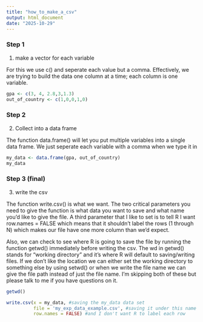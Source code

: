 ```yaml
---
title: "how_to_make_a_csv"
output: html_document
date: "2025-10-29"
---
```



### Step 1

1) make a vector for each variable

For this we use c() and seperate each value but a comma. Effectively, we are trying to build the data one column at a time; each column is one variable.

```r
gpa <- c(3, 4, 2.8,3,1.3)
out_of_country <- c(1,0,0,1,0)
```

### Step 2

2) Collect into a data frame

The function data.frame() will let you put multiple variables into a single data frame. We just seperate each variable with a comma when we type it in

```r
my_data <- data.frame(gpa, out_of_country)
my_data
```


### Step 3 (final)

3) write the csv

The function write.csv() is what we want. The two critical parameters you need to give the function is what data you want to save and what name you'd like to give the file. A third parameter that I like to set is to tell R I want row.names = FALSE which means that it shouldn't label the rows (1 through N) which makes our file have one more column than we'd expect.

Also, we can check to see where R is going to save the file by running the function getwd() immediately before writing the csv. The wd in getwd() stands for "working directory" and it's where R will default to saving/writing files. If we don't like the location we can either set the working directory to something else by using setwd() or when we write the file name we can give the file path instead of just the file name. I'm skipping both of these but please talk to me if you have questions on it.

```r

getwd()

write.csv(x = my_data, #saving the my_data data set
          file = 'my_exp_data_example.csv', #saving it under this name
          row.names = FALSE) #and I don't want R to label each row
```
